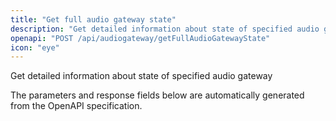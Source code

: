 ```yaml
---
title: "Get full audio gateway state"
description: "Get detailed information about state of specified audio gateway"
openapi: "POST /api/audiogateway/getFullAudioGatewayState"
icon: "eye"
---
```


Get detailed information about state of specified audio gateway

<Note>
The parameters and response fields below are automatically generated from the OpenAPI specification.
</Note>

